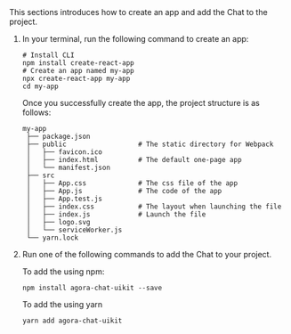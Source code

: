 <PlatformWrapper platform="web">
This sections introduces how to create an app and add the Chat <Vg k="UIK" /> to the project.

1. In your terminal, run the following command to create an app:

   ```shell
   # Install CLI
   npm install create-react-app
   # Create an app named my-app
   npx create-react-app my-app
   cd my-app
   ```

   Once you successfully create the app, the project structure is as follows:

   ```shell
   my-app
    ├── package.json
    ├── public                  # The static directory for Webpack
    │   ├── favicon.ico
    │   ├── index.html          # The default one-page app
    │   └── manifest.json
    ├── src
    │   ├── App.css             # The css file of the app
    │   ├── App.js              # The code of the app
    │   ├── App.test.js
    │   ├── index.css           # The layout when launching the file
    │   ├── index.js            # Launch the file
    │   ├── logo.svg
    │   └── serviceWorker.js
    └── yarn.lock
   ```

2. Run one of the following commands to add the Chat <Vg k="UIK" /> to your project.

   To add the <Vg k="UIK" /> using npm:

   ```shell
   npm install agora-chat-uikit --save
   ```

   To add the <Vg k="UIK" /> using yarn

   ```shell
   yarn add agora-chat-uikit
   ```

</PlatformWrapper>
